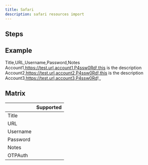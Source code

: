 ```yaml
---
title: Safari
description: safari resources import
---
```



## Steps

<ImportSteps />

## Example

<CodeBlock>

Title,URL,Username,Password,Notes
Account1,https://test.url,account1,P4ssw0Rd!,this is the description
Account2,https://test.url,account2,P4ssw0Rd!,this is the description
Account3,https://test.url,account3,P4ssw0Rd!,,

</CodeBlock>

## Matrix

|   |  Supported |
|---|---|
| Title | <CheckMarkSuccess/>  |
| URL  | <CheckMarkSuccess/> |
| Username  | <CheckMarkSuccess/>  |
| Password | <CheckMarkSuccess/> |
| Notes | <CheckMarkSuccess/> |
| OTPAuth | <CheckMarkNone/> |
